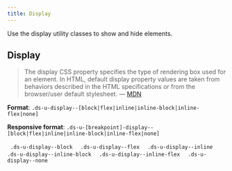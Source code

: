 ```yaml
---
title: Display
---
```


Use the display utility classes to show and hide elements.

## Display

> The display CSS property specifies the type of rendering box used for an element. In HTML, default display property values are taken from behaviors described in the HTML specifications or from the browser/user default stylesheet. &mdash; [MDN](https://developer.mozilla.org/en-US/docs/Web/CSS/display)

**Format**: `.ds-u-display--[block|flex|inline|inline-block|inline-flex|none]`

**Responsive format**: `.ds-u-[breakpoint]-display--[block|flex|inline|inline-block|inline-flex|none]`

<EmbeddedExample>
  <div>
    <code class="ds-u-display--block ds-u-padding--1 ds-u-margin-bottom--2 utility-example"> .ds-u-display--block </code>
    <code class="ds-u-display--flex ds-u-padding--1 ds-u-margin-bottom--2 utility-example"> .ds-u-display--flex </code>
    <code class="ds-u-display--inline ds-u-padding--1 ds-u-margin-bottom--2 utility-example"> .ds-u-display--inline </code>
    <code class="ds-u-display--inline-block ds-u-padding--1 ds-u-margin-bottom--2 utility-example"> .ds-u-display--inline-block </code>
    <code class="ds-u-display--inline-flex ds-u-padding--1 ds-u-margin-bottom--2 utility-example"> .ds-u-display--inline-flex </code>
    <code class="ds-u-display--none ds-u-padding--1 utility-example"> .ds-u-display--none </code>
  </div>
</EmbeddedExample>
